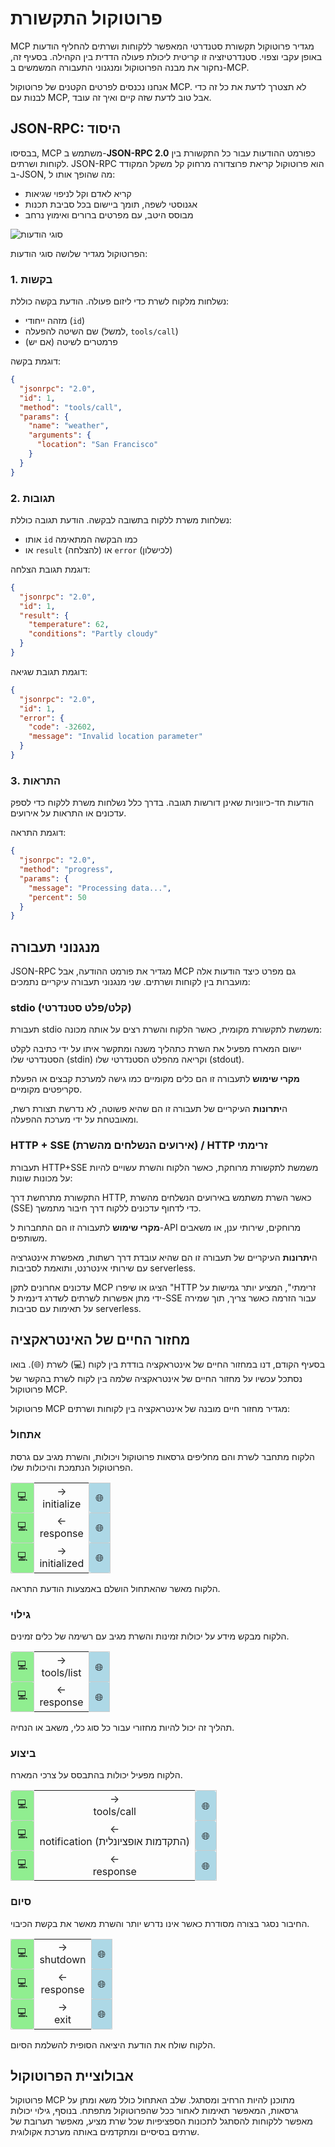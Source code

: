 # פרוטוקול התקשורת

MCP מגדיר פרוטוקול תקשורת סטנדרטי המאפשר ללקוחות ושרתים להחליף הודעות באופן עקבי וצפוי. סטנדרטיזציה זו קריטית ליכולת פעולה הדדית בין הקהילה. בסעיף זה, נחקור את מבנה הפרוטוקול ומנגנוני התעבורה המשמשים ב-MCP.

<Tip warning={true}>

אנחנו נכנסים לפרטים הקטנים של פרוטוקול MCP. לא תצטרך לדעת את כל זה כדי לבנות עם MCP, אבל טוב לדעת שזה קיים ואיך זה עובד.

</Tip>

## JSON-RPC: היסוד

בבסיסו, MCP משתמש ב-**JSON-RPC 2.0** כפורמט ההודעות עבור כל התקשורת בין לקוחות ושרתים. JSON-RPC הוא פרוטוקול קריאת פרוצדורה מרחוק קל משקל המקודד ב-JSON, מה שהופך אותו ל:

- קריא לאדם וקל לניפוי שגיאות
- אגנוסטי לשפה, תומך ביישום בכל סביבת תכנות
- מבוסס היטב, עם מפרטים ברורים ואימוץ נרחב

![סוגי הודעות](https://huggingface.co/datasets/mcp-course/images/resolve/main/unit1/5.png)

הפרוטוקול מגדיר שלושה סוגי הודעות:

### 1. בקשות

נשלחות מלקוח לשרת כדי ליזום פעולה. הודעת בקשה כוללת:
- מזהה ייחודי (`id`)
- שם השיטה להפעלה (למשל, `tools/call`)
- פרמטרים לשיטה (אם יש)

דוגמת בקשה:

```json
{
  "jsonrpc": "2.0",
  "id": 1,
  "method": "tools/call",
  "params": {
    "name": "weather",
    "arguments": {
      "location": "San Francisco"
    }
  }
}
```

### 2. תגובות

נשלחות משרת ללקוח בתשובה לבקשה. הודעת תגובה כוללת:
- אותו `id` כמו הבקשה המתאימה
- או `result` (להצלחה) או `error` (לכישלון)

דוגמת תגובת הצלחה:
```json
{
  "jsonrpc": "2.0",
  "id": 1,
  "result": {
    "temperature": 62,
    "conditions": "Partly cloudy"
  }
}
```

דוגמת תגובת שגיאה:
```json
{
  "jsonrpc": "2.0",
  "id": 1,
  "error": {
    "code": -32602,
    "message": "Invalid location parameter"
  }
}
```

### 3. התראות

הודעות חד-כיווניות שאינן דורשות תגובה. בדרך כלל נשלחות משרת ללקוח כדי לספק עדכונים או התראות על אירועים.

דוגמת התראה:
```json
{
  "jsonrpc": "2.0",
  "method": "progress",
  "params": {
    "message": "Processing data...",
    "percent": 50
  }
}
```

## מנגנוני תעבורה

JSON-RPC מגדיר את פורמט ההודעה, אבל MCP גם מפרט כיצד הודעות אלה מועברות בין לקוחות ושרתים. שני מנגנוני תעבורה עיקריים נתמכים:

### stdio (קלט/פלט סטנדרטי)

תעבורת stdio משמשת לתקשורת מקומית, כאשר הלקוח והשרת רצים על אותה מכונה:

יישום המארח מפעיל את השרת כתהליך משנה ומתקשר איתו על ידי כתיבה לקלט הסטנדרטי שלו (stdin) וקריאה מהפלט הסטנדרטי שלו (stdout).

<Tip>

**מקרי שימוש** לתעבורה זו הם כלים מקומיים כמו גישה למערכת קבצים או הפעלת סקריפטים מקומיים.

</Tip>

ה**יתרונות** העיקריים של תעבורה זו הם שהיא פשוטה, לא נדרשת תצורת רשת, ומאובטחת על ידי מערכת ההפעלה.

### HTTP + SSE (אירועים הנשלחים מהשרת) / HTTP זרימתי

תעבורת HTTP+SSE משמשת לתקשורת מרוחקת, כאשר הלקוח והשרת עשויים להיות על מכונות שונות:

התקשורת מתרחשת דרך HTTP, כאשר השרת משתמש באירועים הנשלחים מהשרת (SSE) כדי לדחוף עדכונים ללקוח דרך חיבור מתמשך.

<Tip>

**מקרי שימוש** לתעבורה זו הם התחברות ל-API מרוחקים, שירותי ענן, או משאבים משותפים.

</Tip>

ה**יתרונות** העיקריים של תעבורה זו הם שהיא עובדת דרך רשתות, מאפשרת אינטגרציה עם שירותי אינטרנט, ותואמת לסביבות serverless.

עדכונים אחרונים לתקן MCP הציגו או שיפרו "HTTP זרימתי", המציע יותר גמישות על ידי מתן אפשרות לשרתים לשדרג דינמית ל-SSE עבור הזרמה כאשר צריך, תוך שמירה על תאימות עם סביבות serverless.

## מחזור החיים של האינטראקציה

בסעיף הקודם, דנו במחזור החיים של אינטראקציה בודדת בין לקוח (💻) לשרת (🌐). בואו נסתכל עכשיו על מחזור החיים של אינטראקציה שלמה בין לקוח לשרת בהקשר של פרוטוקול MCP.

פרוטוקול MCP מגדיר מחזור חיים מובנה של אינטראקציה בין לקוחות ושרתים:

### אתחול

הלקוח מתחבר לשרת והם מחליפים גרסאות פרוטוקול ויכולות, והשרת מגיב עם גרסת הפרוטוקול הנתמכת והיכולות שלו.

<table style="width: 100%;">
  <tr>
    <td style="background-color: lightgreen; text-align: center; padding: 10px; border: 1px solid #ccc; border-radius: 4px;">💻</td>
    <td style="text-align: center;">→<br>initialize</td>
    <td style="background-color: lightblue; text-align: center; padding: 10px; border: 1px solid #ccc; border-radius: 4px;">🌐</td>
  </tr>
  <tr>
    <td style="background-color: lightgreen; text-align: center; padding: 10px; border: 1px solid #ccc; border-radius: 4px;">💻</td>
    <td style="text-align: center;">←<br>response</td>
    <td style="background-color: lightblue; text-align: center; padding: 10px; border: 1px solid #ccc; border-radius: 4px;">🌐</td>
  </tr>
  <tr>
    <td style="background-color: lightgreen; text-align: center; padding: 10px; border: 1px solid #ccc; border-radius: 4px;">💻</td>
    <td style="text-align: center;">→<br>initialized</td>
    <td style="background-color: lightblue; text-align: center; padding: 10px; border: 1px solid #ccc; border-radius: 4px;">🌐</td>
  </tr>
</table>

הלקוח מאשר שהאתחול הושלם באמצעות הודעת התראה.

### גילוי

הלקוח מבקש מידע על יכולות זמינות והשרת מגיב עם רשימה של כלים זמינים.

<table style="width: 100%;">
  <tr>
    <td style="background-color: lightgreen; text-align: center; padding: 10px; border: 1px solid #ccc; border-radius: 4px;">💻</td>
    <td style="text-align: center;">→<br>tools/list</td>
    <td style="background-color: lightblue; text-align: center; padding: 10px; border: 1px solid #ccc; border-radius: 4px;">🌐</td>
  </tr>
  <tr>
    <td style="background-color: lightgreen; text-align: center; padding: 10px; border: 1px solid #ccc; border-radius: 4px;">💻</td>
    <td style="text-align: center;">←<br>response</td>
    <td style="background-color: lightblue; text-align: center; padding: 10px; border: 1px solid #ccc; border-radius: 4px;">🌐</td>
  </tr>
</table>

תהליך זה יכול להיות מחזורי עבור כל סוג כלי, משאב או הנחיה.

### ביצוע

הלקוח מפעיל יכולות בהתבסס על צרכי המארח.

<table style="width: 100%;">
  <tr>
    <td style="background-color: lightgreen; text-align: center; padding: 10px; border: 1px solid #ccc; border-radius: 4px;">💻</td>
    <td style="text-align: center;">→<br>tools/call</td>
    <td style="background-color: lightblue; text-align: center; padding: 10px; border: 1px solid #ccc; border-radius: 4px;">🌐</td>
  </tr>
  <tr>
    <td style="background-color: lightgreen; text-align: center; padding: 10px; border: 1px solid #ccc; border-radius: 4px;">💻</td>
    <td style="text-align: center;">←<br>notification (התקדמות אופציונלית)</td>
    <td style="background-color: lightblue; text-align: center; padding: 10px; border: 1px solid #ccc; border-radius: 4px;">🌐</td>
  </tr>
  <tr>
    <td style="background-color: lightgreen; text-align: center; padding: 10px; border: 1px solid #ccc; border-radius: 4px;">💻</td>
    <td style="text-align: center;">←<br>response</td>
    <td style="background-color: lightblue; text-align: center; padding: 10px; border: 1px solid #ccc; border-radius: 4px;">🌐</td>
  </tr>
</table>

### סיום

החיבור נסגר בצורה מסודרת כאשר אינו נדרש יותר והשרת מאשר את בקשת הכיבוי.

<table style="width: 100%;">
  <tr>
    <td style="background-color: lightgreen; text-align: center; padding: 10px; border: 1px solid #ccc; border-radius: 4px;">💻</td>
    <td style="text-align: center;">→<br>shutdown</td>
    <td style="background-color: lightblue; text-align: center; padding: 10px; border: 1px solid #ccc; border-radius: 4px;">🌐</td>
  </tr>
  <tr>
    <td style="background-color: lightgreen; text-align: center; padding: 10px; border: 1px solid #ccc; border-radius: 4px;">💻</td>
    <td style="text-align: center;">←<br>response</td>
    <td style="background-color: lightblue; text-align: center; padding: 10px; border: 1px solid #ccc; border-radius: 4px;">🌐</td>
  </tr>
  <tr>
    <td style="background-color: lightgreen; text-align: center; padding: 10px; border: 1px solid #ccc; border-radius: 4px;">💻</td>
    <td style="text-align: center;">→<br>exit</td>
    <td style="background-color: lightblue; text-align: center; padding: 10px; border: 1px solid #ccc; border-radius: 4px;">🌐</td>
  </tr>
</table>

הלקוח שולח את הודעת היציאה הסופית להשלמת הסיום.

## אבולוציית הפרוטוקול

פרוטוקול MCP מתוכנן להיות הרחיב ומסתגל. שלב האתחול כולל משא ומתן על גרסאות, המאפשר תאימות לאחור ככל שהפרוטוקול מתפתח. בנוסף, גילוי יכולות מאפשר ללקוחות להסתגל לתכונות הספציפיות שכל שרת מציע, מאפשר תערובת של שרתים בסיסיים ומתקדמים באותה מערכת אקולוגית.

